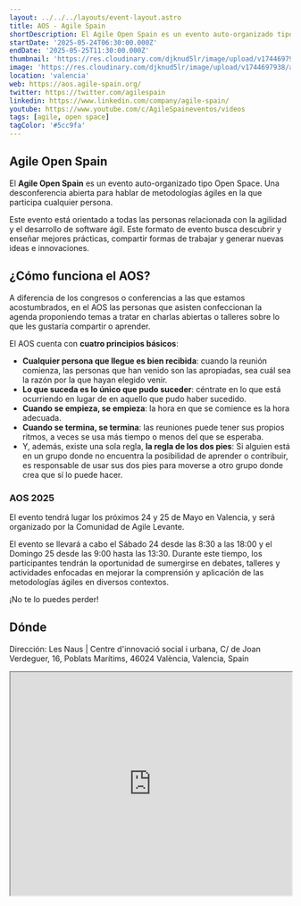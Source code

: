 ```yaml
---
layout: ../../../layouts/event-layout.astro
title: AOS - Agile Spain
shortDescription: El Agile Open Spain es un evento auto-organizado tipo Open Space. Una desconferencia abierta para hablar de metodologías ágiles y XP en la que todos participan.
startDate: '2025-05-24T06:30:00.000Z'
endDate: '2025-05-25T11:30:00.000Z'
thumbnail: 'https://res.cloudinary.com/djknud5lr/image/upload/v1744697938/aos-2025-valencia_dtwiau.webp'
image: 'https://res.cloudinary.com/djknud5lr/image/upload/v1744697938/aos-2025-valencia_dtwiau.webp'
location: 'valencia'
web: https://aos.agile-spain.org/
twitter: https://twitter.com/agilespain
linkedin: https://www.linkedin.com/company/agile-spain/
youtube: https://www.youtube.com/c/AgileSpaineventos/videos
tags: [agile, open space]
tagColor: '#5cc9fa'
---
```


## Agile Open Spain

El **Agile Open Spain** es un evento auto-organizado tipo Open Space. Una desconferencia abierta para hablar de metodologías ágiles en la que participa cualquier persona.

Este evento está orientado a todas las personas relacionada con la agilidad y el desarrollo de software ágil. Este formato de evento busca descubrir y enseñar mejores prácticas, compartir formas de trabajar y generar nuevas ideas e innovaciones.

## ¿Cómo funciona el AOS?

A diferencia de los congresos o conferencias a las que estamos acostumbrados, en el AOS las personas que asisten confeccionan la agenda proponiendo temas a tratar en charlas abiertas o talleres sobre lo que les gustaría compartir o aprender.

El AOS cuenta con **cuatro principios básicos**:

- **Cualquier persona que llegue es bien recibida**: cuando la reunión comienza, las personas que han venido son las apropiadas, sea cuál sea la razón por la que hayan elegido venir.
- **Lo que suceda es lo único que pudo suceder**: céntrate en lo que está ocurriendo en lugar de en aquello que pudo haber sucedido.
- **Cuando se empieza, se empieza**: la hora en que se comience es la hora adecuada.
- **Cuando se termina, se termina**: las reuniones puede tener sus propios ritmos, a veces se usa más tiempo o menos del que se esperaba.
- Y, además, existe una sola regla, **la regla de los dos pies**: Si alguien está en un grupo donde no encuentra la posibilidad de aprender o contribuir, es responsable de usar sus dos pies para moverse a otro grupo donde crea que sí lo puede hacer.

### AOS 2025

El evento tendrá lugar los próximos 24 y 25 de Mayo en Valencia, y será organizado por la Comunidad de Agile Levante.

El evento se llevará a cabo el Sábado 24 desde las 8:30 a las 18:00 y el Domingo 25 desde las 9:00 hasta las 13:30. Durante este tiempo, los participantes tendrán la oportunidad de sumergirse en debates, talleres y actividades enfocadas en mejorar la comprensión y aplicación de las metodologías ágiles en diversos contextos.

¡No te lo puedes perder!

## Dónde

Dirección: Les Naus | Centre d'innovació social i urbana, C/ de Joan Verdeguer, 16, Poblats Marítims, 46024 València, Valencia, Spain

<iframe
  style="width: 100%; height: 400px;"
  height="400"
  allowfullscreen=""
  loading="lazy"
  referrerpolicy="no-referrer-when-downgrade"
  src="https://www.google.com/maps/embed?pb=!1m18!1m12!1m3!1d6160.9405049846155!2d-0.3382737000000307!3d39.4587039!2m3!1f0!2f0!3f0!3m2!1i1024!2i768!4f13.1!3m3!1m2!1s0xd6048f63da49ce1%3A0x37b1bcba9ad9547a!2sLes%20Naus%20%7C%20Centre%20d&#39;innovaci%C3%B3%20social%20i%20urbana!5e0!3m2!1sen!2sus!4v1744697779980!5m2!1sen!2sus"
  aria-label="Les Naus | Centre d'innovació social i urbana, C/ de Joan Verdeguer, 16, Poblats Marítims, 46024 València, Valencia, Spain
"
></iframe>
